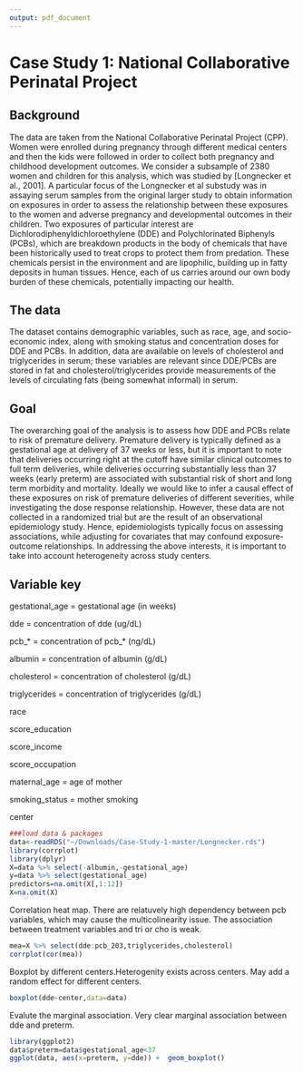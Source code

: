 ```yaml
---
output: pdf_document
---
```

# Case Study 1: National Collaborative Perinatal Project

## Background
The data are taken from the National Collaborative Perinatal Project (CPP). Women were enrolled during pregnancy through different medical centers and then the kids were followed in order to collect both pregnancy and childhood development outcomes. We consider a subsample of 2380 women and children for this analysis, which was studied by [Longnecker et al., 2001].  A particular focus of the Longnecker et al substudy was in assaying serum samples from the original larger study to obtain information on exposures in order to assess the relationship between these exposures to the women and adverse pregnancy and developmental outcomes in their children.  Two exposures of particular interest are Dichlorodiphenyldichloroethylene (DDE) and Polychlorinated Biphenyls (PCBs), which are breakdown products in the body of chemicals that have been historically used to treat crops to protect them from predation.  These chemicals persist in the environment and are lipophilic, building up in fatty deposits in human tissues.  Hence, each of us carries around our own body burden of these chemicals, potentially impacting our health.

## The data
The dataset contains demographic variables, such as race, age, and socio-economic index, along with smoking status and concentration doses for DDE and PCBs.  In addition, data are available on levels of cholesterol and triglycerides in serum; these variables are relevant since DDE/PCBs are stored in fat and cholesterol/triglycerides provide measurements of the levels of circulating fats (being somewhat informal) in serum. 

## Goal
The overarching goal of the analysis is to assess how DDE and PCBs relate to risk of premature delivery.  Premature delivery is typically defined as a gestational age at delivery of 37 weeks or less, but it is important to note that deliveries occurring right at the cutoff have similar clinical outcomes to full term deliveries, while deliveries occurring substantially less than 37 weeks (early preterm) are associated with substantial risk of short and long term morbidity and mortality.  Ideally we would like to infer a causal effect of these exposures on risk of premature deliveries of different severities, while investigating the dose response relationship.  However, these data are not collected in a randomized trial but are the result of an observational epidemiology study.  Hence, epidemiologists typically focus on assessing associations, while adjusting for covariates that may confound exposure-outcome relationships.  In addressing the above interests, it is important to take into account heterogeneity across study centers.

## Variable key 
gestational_age = gestational age (in weeks)

dde = concentration of dde (ug/dL)

pcb_* = concentration of pcb_* (ng/dL)

albumin = concentration of albumin (g/dL)

cholesterol = concentration of cholesterol (g/dL)

triglycerides =  concentration of triglycerides (g/dL)

race 

score_education 

score_income

score_occupation

maternal_age = age of mother

smoking_status = mother smoking

center
```r
###load data & packages
data<-readRDS("~/Downloads/Case-Study-1-master/Longnecker.rds")
library(corrplot)
library(dplyr)
X=data %>% select(-albumin,-gestational_age)
y=data %>% select(gestational_age)
predictors=na.omit(X[,1:12])
X=na.omit(X)
```
Correlation heat map. There are relatuvely high dependency between pcb variables, which may cause the multicolinearity issue. The association between treatment variables and tri or cho is weak.
```r
mea=X %>% select(dde:pcb_203,triglycerides,cholesterol)
corrplot(cor(mea))
```
Boxplot by different centers.Heterogenity exists across centers. May add a random effect for different centers.
```r
boxplot(dde~center,data=data)
```
Evalute the marginal association. Very clear marginal association between dde and preterm. 
```r
library(ggplot2)
data$preterm=data$gestational_age<37
ggplot(data, aes(x=preterm, y=dde)) +  geom_boxplot()

```